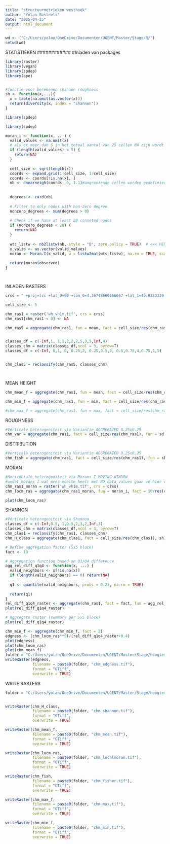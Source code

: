```yaml
---
title: "structuurmetrieken westhoek"
author: "Yolan Bosteels"
date: "2025-04-25"
output: html_document
---
```


```r
wd <- ("C:/Users/yolan/OneDrive/Documenten/UGENT/Master/Stage/R/")
setwd(wd)
```
############
STATISTIEKEN
############
#Inladen van packages
```r
library(raster)
library(vegan)
library(spdep)
library(ape)


#functie voor berekenen shannon roughness
sh <- function(x,...){
  x = table(na.omit(as.vector(x)))
  return(diversity(x, index = "shannon"))
}

library(spdep)

library(spdep)

moran_i <- function(x, ...) {
  valid_values <- na.omit(x)
  # als er meer dan 5 in het totaal aantal van 25 cellen NA zijn wordt er geen Morans I berekend
  if (length(valid_values) < 5) {
    return(NA)
  }
  
  cell_size <- sqrt(length(x))
  coords <- expand.grid(1:cell_size, 1:cell_size)
  coords <- coords[!is.na(x), ]
  nb <- dnearneigh(coords, 0, 1.1)#angrenzende cellen worden gedefinieerd als cellen waarvan het celcentrum op maximaal 1m ligt van het centrum van een cel. 
  
  
  degrees <- card(nb)
  
  # Filter to only nodes with non-zero degree
  nonzero_degrees <- sum(degrees > 0)
  
  # Check if we have at least 20 conneted nodes
  if (nonzero_degrees < 20) {
    return(NA)
  }
  
  wts_listw <- nb2listw(nb, style = "B", zero.policy = TRUE)  # <<< HERE: allow zero neighbors
  x_valid <- as.vector(valid_values)
  moran <- Moran.I(x_valid, w = listw2mat(wts_listw), na.rm = TRUE, scaled = TRUE)
  
  return(moran$observed)
}




```

INLADEN RASTERS
```r
crss = " +proj=lcc +lat_0=90 +lon_0=4.36748666666667 +lat_1=49.8333339 +lat_2=51.1666672333333 +x_0=150000.01256 +y_0=5400088.4378 +ellps=intl +units=m +no_defs  "

cell_size <- 5

chm_ras1 = raster('wh_vh1m.tif', crs = crss)
chm_ras1[chm_ras1 < 0] <- NA

chm_ras5 = aggregate(chm_ras1, fun = mean, fact = cell_size/res(chm_ras1))


classes_df = c(-Inf,1, 1,1,2,2,2,5,3,5,Inf,4)
classes_chm = matrix(classes_df,ncol = 3, byrow=T)
classes_df = c(-Inf, 0,1, 0, 0.25,2, 0.25,0.5,3, 0.5,0.75,4,0.75,1,5)


chm_clas5 = reclassify(chm_ras5, classes_chm)




```


MEAN HEIGHT
```r
chm_mean_f = aggregate(chm_ras1, fun = mean, fact = cell_size/res(chm_ras1))

chm_min_f = aggregate(chm_ras1, fun = min, fact = cell_size/res(chm_ras1))

#chm_max_f = aggregate(chm_ras1, fun = max, fact = cell_size/res(chm_ras1))

```

ROUGHNESS
```r
#Verticale heterogeniteit via Variantie AGGREGATED 0.25x0.25
chm_var = aggregate(chm_ras1, fact = cell_size/res(chm_ras1), fun = sd, na.rm = T)

```

DISTRIBUTION
```r
#Verticale heterogeniteit via Variantie AGGREGATED 0.25x0.25
chm_fish = aggregate(chm_ras1, fact = cell_size/res(chm_ras1), fun = skewness, na.rm = T) 

```

MORAN
```r
#Horizontale heterogeniteit via Morans I MOVING WINDOW
#omdat morans I wat meer moeite heeft met NO data values gaan we hier wat minder streng zijn rond NA waardes toekennen. Daarom laden we terug het originele bestand in. (chm_ras1_moran). Ook zal de warning subgraphs verschijnen. Dit gebeurt voor 5 cellen in het raster. Concreet wil dat zeggen dat er één of meerdere cellen geisoleerd zijn geraakt en dus geen buren hebben. De grootste cluster verbonden cellen wordt behouden en wordt gebruikt voor morans i. 
chm_ras1_moran = raster('wh_vh1m.tif', crs = crss)
chm_locm_ras = aggregate(chm_ras1_moran, fun = moran_i, fact = 10/res(chm_ras1))

```
```r
plot(chm_locm_ras)
```

SHANNON
```r
#Verticale heterogeniteit via Shannon
classes_df = c(-Inf,0.5, 1,0.5,2,3,2,Inf,3)
classes_chm = matrix(classes_df,ncol = 3, byrow=T)
chm_clas1 = reclassify(chm_ras1, classes_chm)
chm_H_class = aggregate(chm_clas1, fact = cell_size/res(chm_clas1), sh)
```

```r
# Define aggregation factor (5x5 block)
fact <- 10

# Aggregation function based on Q1/Q4 difference
agg_rel_diff_q1q4 <- function(x, ...) {
  valid_neighbors <- x[!is.na(x)]
  if (length(valid_neighbors) == 0) return(NA)
  
  q1 <- quantile(valid_neighbors, probs = 0.25, na.rm = TRUE)
  
  return(q1)
}
rel_diff_q1q4_raster <- aggregate(chm_ras1, fact = fact, fun = agg_rel_diff_q1q4)
plot(rel_diff_q1q4_raster)
```

```r
# Aggregate raster (summary per 5x5 block)
plot(rel_diff_q1q4_raster)

chm_min_f <- aggregate(chm_min_f, fact = 2)
edgness <- (chm_locm_ras**5)/(rel_diff_q1q4_raster+0.4)
plot(edgness)
plot(chm_locm_ras)
plot(chm_mean_f)
folder = "C:/Users/yolan/OneDrive/Documenten/UGENT/Master/Stage/hoogtemetrieken/"
writeRaster(edgness, 
            filename = paste0(folder, "chm_edgness.tif"), 
            format = "GTiff", 
            overwrite = TRUE)
```



WRITE RASTERS
```r
folder = "C:/Users/yolan/OneDrive/Documenten/UGENT/Master/Stage/hoogtemetrieken/"


writeRaster(chm_H_class, 
            filename = paste0(folder, "chm_shannon.tif"), 
            format = "GTiff", 
            overwrite = TRUE)

writeRaster(chm_mean_f, 
            filename = paste0(folder, "chm_mean.tif"), 
            format = "GTiff", 
            overwrite = TRUE)

writeRaster(chm_locm_ras, 
            filename = paste0(folder, "chm_localmoran.tif"), 
            format = "GTiff", 
            overwrite = TRUE)

writeRaster(chm_fish, 
            filename = paste0(folder, "chm_fisher.tif"), 
            format = "GTiff", 
            overwrite = TRUE)

writeRaster(chm_max_f, 
            filename = paste0(folder, "chm_max.tif"), 
            format = "GTiff", 
            overwrite = TRUE)

writeRaster(chm_min_f, 
            filename = paste0(folder, "chm_min.tif"), 
            format = "GTiff", 
            overwrite = TRUE)
```

